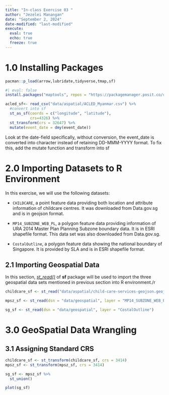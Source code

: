 ```yaml
---
title: "In-class Exercise 03 "
author: "Jezelei Manangan"
date: "September 2, 2024"
date-modified: "last-modified"
execute: 
  eval: true
  echo: true
  freeze: true
---
```


# 1.0 Installing Packages

```r
pacman::p_load(arrow,lubridate,tidyverse,tmap,sf)
```

```r
#| eval: false
install.packages("maptools", repos = "https://packagemanager.posit.co/cran/2023-10-13")
```

```r
acled_sf<- read_csv("data/aspatial/ACLED_Myanmar.csv") %>% 
  #convert into sf
  st_as_sf(coords = c("longitude", "latitude"),
           crs=4326) %>% 
  st_transform(crs = 32647) %>% 
  mutate(event_date = dmy(event_date))
```

Look at the date-field specifically, without conversion, the event_date is converted into character instead of retaining DD-MMM-YYYY format. To fix this, add the mutate function and transform into sf

# 2.0 Importing Datasets to R Environment

In this exercise, we will use the following datasets:

-   `CHILDCARE`, a point feature data providing both location and attribute information of childcare centres. It was downloaded from Data.gov.sg and is in geojson format.

-   `MP14_SUBZONE_WEB_PL`, a polygon feature data providing information of URA 2014 Master Plan Planning Subzone boundary data. It is in ESRI shapefile format. This data set was also downloaded from Data.gov.sg.

-   `CostalOutline`, a polygon feature data showing the national boundary of Singapore. It is provided by SLA and is in ESRI shapefile format.

## 2.1 Importing Geospatial Data

In this section, [*st_read()*](https://r-spatial.github.io/sf/reference/st_read.html) of **sf** package will be used to import the three geospatial data sets mentioned in previous section into R environment./r

```r
childcare_sf <- st_read("data/aspatial/child-care-services-geojson.geojson")
```

```r
mpsz_sf <- st_read(dsn = "data/geospatial", layer = "MP14_SUBZONE_WEB_PL")
```

```r
sg_sf <- st_read(dsn = "data/geospatial", layer = "CostalOutline")
```

# 3.0 GeoSpatial Data Wrangling

## 3.1 Assigning Standard CRS

```r
childcare_sf <- st_transform(childcare_sf, crs = 3414)
mpsz_sf <- st_transform(mpsz_sf, crs = 3414)
```

```r
sg_sf <- mpsz_sf %>% 
  st_union()
```

```r
plot(sg_sf)
```

```r
```
